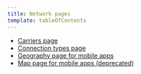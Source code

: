 ```yaml
---
title: Network pages
template: tableOfContents
---
```


* [Carriers page](/docs/mobile-monitoring/mobile-monitoring-ui/network-pages/carriers-page)
* [Connection types page](/docs/mobile-monitoring/mobile-monitoring-ui/network-pages/connection-types-page)
* [Geography page for mobile apps](/docs/mobile-monitoring/mobile-monitoring-ui/network-pages/geography-page-mobile-apps)
* [Map page for mobile apps (deprecated)](/docs/mobile-monitoring/mobile-monitoring-ui/network-pages/map-page-mobile-apps-deprecated)
